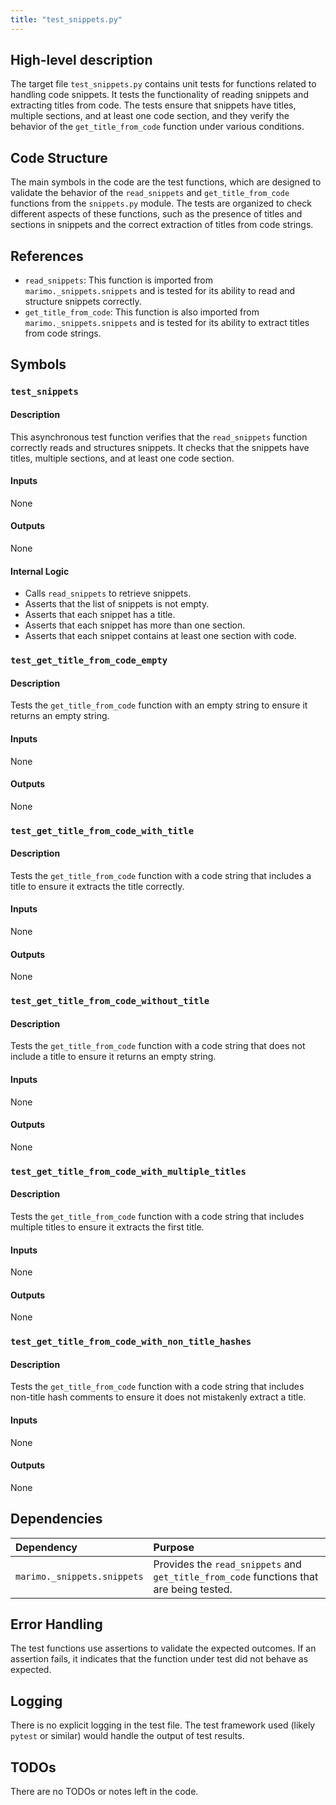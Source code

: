 ```yaml
---
title: "test_snippets.py"
---
```


## High-level description

The target file `test_snippets.py` contains unit tests for functions related to handling code snippets. It tests the functionality of reading snippets and extracting titles from code. The tests ensure that snippets have titles, multiple sections, and at least one code section, and they verify the behavior of the `get_title_from_code` function under various conditions.

## Code Structure

The main symbols in the code are the test functions, which are designed to validate the behavior of the `read_snippets` and `get_title_from_code` functions from the `snippets.py` module. The tests are organized to check different aspects of these functions, such as the presence of titles and sections in snippets and the correct extraction of titles from code strings.

## References

- `read_snippets`: This function is imported from `marimo._snippets.snippets` and is tested for its ability to read and structure snippets correctly.
- `get_title_from_code`: This function is also imported from `marimo._snippets.snippets` and is tested for its ability to extract titles from code strings.

## Symbols

### `test_snippets`
#### Description
This asynchronous test function verifies that the `read_snippets` function correctly reads and structures snippets. It checks that the snippets have titles, multiple sections, and at least one code section.

#### Inputs
None

#### Outputs
None

#### Internal Logic
- Calls `read_snippets` to retrieve snippets.
- Asserts that the list of snippets is not empty.
- Asserts that each snippet has a title.
- Asserts that each snippet has more than one section.
- Asserts that each snippet contains at least one section with code.

### `test_get_title_from_code_empty`
#### Description
Tests the `get_title_from_code` function with an empty string to ensure it returns an empty string.

#### Inputs
None

#### Outputs
None

### `test_get_title_from_code_with_title`
#### Description
Tests the `get_title_from_code` function with a code string that includes a title to ensure it extracts the title correctly.

#### Inputs
None

#### Outputs
None

### `test_get_title_from_code_without_title`
#### Description
Tests the `get_title_from_code` function with a code string that does not include a title to ensure it returns an empty string.

#### Inputs
None

#### Outputs
None

### `test_get_title_from_code_with_multiple_titles`
#### Description
Tests the `get_title_from_code` function with a code string that includes multiple titles to ensure it extracts the first title.

#### Inputs
None

#### Outputs
None

### `test_get_title_from_code_with_non_title_hashes`
#### Description
Tests the `get_title_from_code` function with a code string that includes non-title hash comments to ensure it does not mistakenly extract a title.

#### Inputs
None

#### Outputs
None

## Dependencies

| Dependency | Purpose |
|:-----------|:--------|
| `marimo._snippets.snippets` | Provides the `read_snippets` and `get_title_from_code` functions that are being tested. |

## Error Handling

The test functions use assertions to validate the expected outcomes. If an assertion fails, it indicates that the function under test did not behave as expected.

## Logging

There is no explicit logging in the test file. The test framework used (likely `pytest` or similar) would handle the output of test results.

## TODOs

There are no TODOs or notes left in the code.